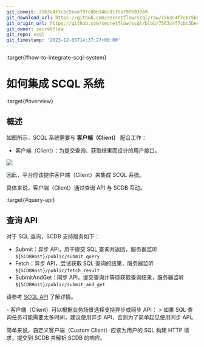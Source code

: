 ```yaml
---
git_commit: 7563c4f7cbc5bee70fc80b346c91f5bf9fb93769
git_download_url: https://github.com/secretflow/scql/raw/7563c4f7cbc5bee70fc80b346c91f5bf9fb93769/docs/topics/clients/overview.rst
git_origin_url: https://github.com/secretflow/scql/blob/7563c4f7cbc5bee70fc80b346c91f5bf9fb93769/docs/topics/clients/overview.rst
git_owner: secretflow
git_repo: scql
git_timestamp: '2023-12-05T14:37:27+08:00'
---
```


:target{#how-to-integrate-scql-system}

# 如何集成 SCQL 系统

:target{#overview}

## 概述

如图所示，SCQL 系统需要与 <strong>客户端（Client）</strong> 配合工作：

- 客户端（Client）：为提交查询、获取结果而设计的用户接口。

![](../../_assets/scql_system.png)

因此，平台应该提供客户端（Client）来集成 SCQL 系统。

具体来说，客户端（Client）通过查询 API 与 SCDB 互动。

:target{#query-api}

## 查询 API

对于 SQL 查询，SCDB 支持服务如下：

- Submit：异步 API，用于提交 SQL 查询并返回，服务器监听 `${SCDBHost}/public/submit_query`
- Fetch：异步 API，尝试获取 SQL 查询的结果，服务器监听 `${SCDBHost}/public/fetch_result`
- SubmitAndGet：同步 API，提交查询并等待获取查询结果，服务器监听 `${SCDBHost}/public/submit_and_get`

请参考 [SCQL API](../../reference/http-api.mdx) 了解详情。

<Container type="note">
  - 客户端（Client）可以根据业务场景选择支持异步或同步 API：
    > 如果 SQL 查询任务可能需要太多时间，建议使用异步 API，否则为了简单起见使用同步 API。
</Container>

简单来说，自定义客户端（Custom Client）应该为用户的 SQL 构建 HTTP 请求，提交到 SCDB 并解析 SCDB 的响应。
